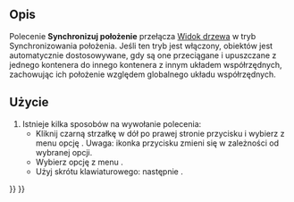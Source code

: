 <languages/>

{{Docnav/pl
|[[Std_TreeSyncSelection/pl|Synchronizuj wybrane w widoku drzewa]]
|[[Std_TreePreSelection/pl|Wybór wstępny w widoku drzewa]]
|[[Std_View_Menu/pl|Std: Menu Widok]]
|IconL=Std_TreeSyncSelection.svg
|IconR=Std_TreePreSelection.svg
|IconC=Freecad.svg
}}

{{GuiCommand/pl
|Name=Std TreeSyncPlacement
|Name/pl=Std: Synchronizuj położenie w widoku drzewa
|MenuLocation=Widok → Akcje widoku drzewa → Synchronizuj położenie
|Workbenches=wszystkie
|Shortcut={{KEY|T}} {{KEY|3}}
|Version=0.19
}}

<span id="Description"></span>
==Opis==

Polecenie '''Synchronizuj położenie''' przełącza [[Tree_view/pl|Widok drzewa]] w tryb Synchronizowania położenia. Jeśli ten tryb jest włączony, {{PropertyData|Umiejscowienie}} obiektów jest automatycznie dostosowywane, gdy są one przeciągane i upuszczane z jednego kontenera do innego kontenera z innym układem współrzędnych, zachowując ich położenie względem globalnego układu współrzędnych.

<span id="Usage"></span>
==Użycie==

# Istnieje kilka sposobów na wywołanie polecenia:
#* Kliknij czarną strzałkę w dół po prawej stronie przycisku {{Button|[[Image:Std_TreeSyncView.svg|16px]]}} i wybierz z menu opcję {{MenuCommand|Synchronizuj położenie}}. Uwaga: ikonka przycisku zmieni się w zależności od wybranej opcji.
#* Wybierz opcję z menu {{MenuCommand|Widok → Akcje widoku drzewa → Synchronizuj położenie}}.
#* Użyj skrótu klawiaturowego: {{KEY|T}} następnie {{KEY|3}}.


{{Docnav/pl
|[[Std_TreeSyncSelection/pl|Synchronizuj wybrane w widoku drzewa]]
|[[Std_TreePreSelection/pl|Wybór wstępny w widoku drzewa]]
|[[Std_View_Menu/pl|Std: Menu Widok]]
|IconL=Std_TreeSyncSelection.svg
|IconR=Std_TreePreSelection.svg
|IconC=Freecad.svg
}}

{{Std_Base_navi{{#translation:}}}}
{{Userdocnavi{{#translation:}}}}